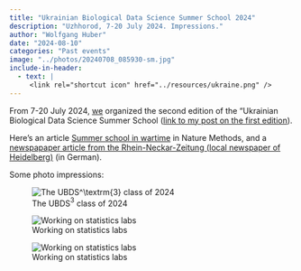 ```yaml
---
title: "Ukrainian Biological Data Science Summer School 2024"
description: "Uzhhorod, 7-20 July 2024. Impressions."
author: "Wolfgang Huber"
date: "2024-08-10"
categories: "Past events"
image: "../photos/20240708_085930-sm.jpg"
include-in-header:
  - text: |
     <link rel="shortcut icon" href="../resources/ukraine.png" />
---
```


From 7-20 July 2024, [we](https://bds3.org/our-team) organized the second edition of the "Ukrainian Biological Data Science Summer School ([link to my post on the first edition](2023-07-ubds3.html)). 

Here's an article [Summer school in wartime](https://doi.org/10.1038/s41592-024-02329-z) in Nature Methods, and a [newspapaper article from the Rhein-Neckar-Zeitung (local newspaper of Heidelberg)](../photos/240803-RNZ-UBDS3.jpg) (in German).

Some photo impressions:

![The UBDS$^\textrm{3}$ class of 2024](../photos/20240708_085930.jpg)

![Working on statistics labs](../photos/20240710_154550.jpg)

![Working on statistics labs](../photos/20240713_105123.jpg)
